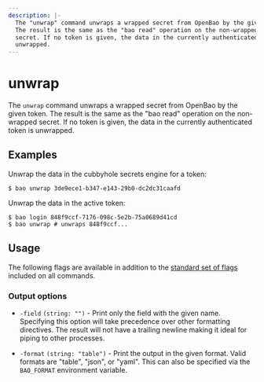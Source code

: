```yaml
---
description: |-
  The "unwrap" command unwraps a wrapped secret from OpenBao by the given token.
  The result is the same as the "bao read" operation on the non-wrapped
  secret. If no token is given, the data in the currently authenticated token is
  unwrapped.
---
```


# unwrap

The `unwrap` command unwraps a wrapped secret from OpenBao by the given token. The
result is the same as the "bao read" operation on the non-wrapped secret. If
no token is given, the data in the currently authenticated token is unwrapped.

## Examples

Unwrap the data in the cubbyhole secrets engine for a token:

```shell-session
$ bao unwrap 3de9ece1-b347-e143-29b0-dc2dc31caafd
```

Unwrap the data in the active token:

```shell-session
$ bao login 848f9ccf-7176-098c-5e2b-75a0689d41cd
$ bao unwrap # unwraps 848f9ccf...
```

## Usage

The following flags are available in addition to the [standard set of
flags](index.mdx) included on all commands.

### Output options

- `-field` `(string: "")` - Print only the field with the given name. Specifying
  this option will take precedence over other formatting directives. The result
  will not have a trailing newline making it ideal for piping to other processes.

- `-format` `(string: "table")` - Print the output in the given format. Valid
  formats are "table", "json", or "yaml". This can also be specified via the
  `BAO_FORMAT` environment variable.
